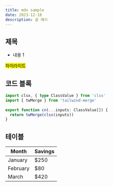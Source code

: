 ```yaml
---
title: mdx sample
date: 2023-12-18
description: 글 예시
---
```

 
## 제목
 
- 내용 1

<mark>하이라이트</mark>

## 코드 블록

```typescript
import clsx, { type ClassValue } from 'clsx'
import { twMerge } from 'tailwind-merge'
 
export function cn(...inputs: ClassValue[]) {
  return twMerge(clsx(inputs))
}
```

## 테이블

| Month    | Savings |
| -------- | ------- |
| January  | $250    |
| February | $80     |
| March    | $420    |